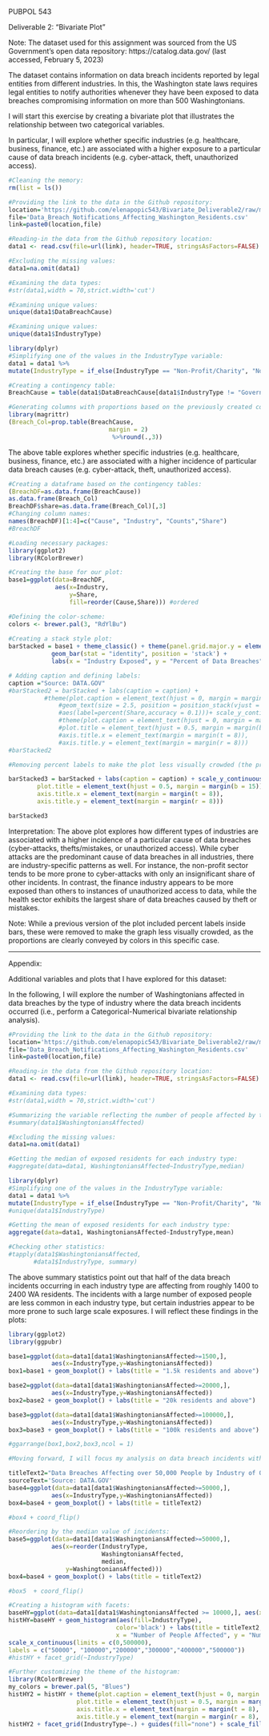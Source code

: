 PUBPOL 543

Deliverable 2: "Bivariate Plot"

Note: The dataset used for this assignment was sourced from the US Government's open data repository: https://catalog.data.gov/ (last accessed, February 5, 2023) 

The dataset contains information on data breach incidents reported by legal entities from different industries. In this, the Washington state laws requires legal entities to notify authorities whenever they have been exposed to data breaches compromising information on more than 500 Washingtonians. 

I will start this exercise by creating a bivariate plot that illustrates the relationship between two categorical variables.

In particular, I will explore whether specific industries (e.g. healthcare, business, finance, etc.) are associated with a higher exposure to a particular cause of data breach incidents (e.g. cyber-attack, theft, unauthorized access). 

```r
#Cleaning the memory:
rm(list = ls())

#Providing the link to the data in the Github repository:
location='https://github.com/elenapopic543/Bivariate_Deliverable2/raw/main/'
file='Data_Breach_Notifications_Affecting_Washington_Residents.csv'
link=paste0(location,file)

#Reading-in the data from the Github repository location:
data1 <- read.csv(file=url(link), header=TRUE, stringsAsFactors=FALSE)

#Excluding the missing values:
data1=na.omit(data1)

#Examining the data types:
#str(data1,width = 70,strict.width='cut')
```

```r
#Examining unique values:
unique(data1$DataBreachCause)
```

```r
#Examining unique values:
unique(data1$IndustryType)
```

```r
library(dplyr)
#Simplifying one of the values in the IndustryType variable: 
data1 = data1 %>%
mutate(IndustryType = if_else(IndustryType == "Non-Profit/Charity", "Non-Profit", IndustryType))

#Creating a contingency table:
BreachCause = table(data1$DataBreachCause[data1$IndustryType != "Government"], data1$IndustryType[data1$IndustryType != "Government"]) #no incidents other than unauthorized access 

#Generating columns with proportions based on the previously created counts table:
library(magrittr)
(Breach_Col=prop.table(BreachCause,
                            margin = 2)
                             %>%round(.,3))
```
The above table explores whether specific industries (e.g. healthcare, business, finance, etc.) are associated with a higher incidence of particular data breach causes (e.g. cyber-attack, theft, unauthorized access).

```r
#Creating a dataframe based on the contingency tables:
(BreachDF=as.data.frame(BreachCause))
as.data.frame(Breach_Col)
BreachDF$share=as.data.frame(Breach_Col)[,3]
#Changing column names:
names(BreachDF)[1:4]=c("Cause", "Industry", "Counts","Share")
#BreachDF
```

```r
#Loading necessary packages:
library(ggplot2)
library(RColorBrewer)

#Creating the base for our plot:
base1=ggplot(data=BreachDF, 
             aes(x=Industry,
                 y=Share,
                 fill=reorder(Cause,Share))) #ordered

#Defining the color-scheme:
colors <- brewer.pal(3, "RdYlBu")
                 
#Creating a stack style plot:
barStacked = base1 + theme_classic() + theme(panel.grid.major.y = element_line(colour = gray(0.95))) + 
            geom_bar(stat = "identity", position = 'stack') + 
            labs(x = "Industry Exposed", y = "Percent of Data Breaches", fill = "Data Breach Cause") +  scale_fill_manual(values = colors) + ggtitle("Causes of Data Breaches by Industry in Washington State (2016-2022)") + theme(plot.title = element_text(hjust = 0.5))

# Adding caption and defining labels:
caption ="Source: DATA.GOV"
#barStacked2 = barStacked + labs(caption = caption) + 
          #theme(plot.caption = element_text(hjust = 0, margin = margin(t = 10, r = 0, b = 0, l = 0))) +
              #geom_text(size = 2.5, position = position_stack(vjust = 0.5),
              #aes(label=percent(Share,accuracy = 0.1)))+ scale_y_continuous(labels = percent) + 
              #theme(plot.caption = element_text(hjust = 0, margin = margin(t = 5)), 
              #plot.title = element_text(hjust = 0.5, margin = margin(b = 10), size = 12),
              #axis.title.x = element_text(margin = margin(t = 8)), 
              #axis.title.y = element_text(margin = margin(r = 8)))
#barStacked2

#Removing percent labels to make the plot less visually crowded (the proportions are clearly conveyed by colors in this case):

barStacked3 = barStacked + labs(caption = caption) + scale_y_continuous(labels=scales::percent_format())         + theme(plot.caption = element_text(hjust = 0, margin = margin(t = 10, r = 0, b = 0, l = 0)), 
        plot.title = element_text(hjust = 0.5, margin = margin(b = 15)),
        axis.title.x = element_text(margin = margin(t = 8)), 
        axis.title.y = element_text(margin = margin(r = 8)))

barStacked3
```

Interpretation: The above plot explores how different types of industries are associated with a higher incidence of a particular cause of data breaches (cyber-attacks, thefts/mistakes, or unauthorized access). While cyber attacks are the predominant cause of data breaches in all industries, there are industry-specific patterns as well. For instance, the non-profit sector tends to be more prone to cyber-attacks with only an insignificant share of other incidents. In contrast, the finance industry appears to be more exposed than others to instances of unauthorized access to data, while the health sector exhibits the largest share of data breaches caused by theft or mistakes.  

Note: While a previous version of the plot included percent labels inside bars, these were removed to make the graph less visually crowded, as the proportions are clearly conveyed by colors in this specific case.





____
Appendix:

Additional variables and plots that I have explored for this dataset:

In the following, I will explore the number of Washingtonians affected in data breaches by the type of industry where the data breach incidents occurred (i.e., perform a Categorical-Numerical bivariate relationship analysis).

```r
#Providing the link to the data in the Github repository:
location='https://github.com/elenapopic543/Bivariate_Deliverable2/raw/main/'
file='Data_Breach_Notifications_Affecting_Washington_Residents.csv'
link=paste0(location,file)

#Reading-in the data from the Github repository location:
data1 <- read.csv(file=url(link), header=TRUE, stringsAsFactors=FALSE)
```

```r
#Examining data types:
#str(data1,width = 70,strict.width='cut')
```

```r
#Summarizing the variable reflecting the number of people affected by the data breach:
#summary(data1$WashingtoniansAffected)
```

```r
#Excluding the missing values:
data1=na.omit(data1)
```

```r
#Getting the median of exposed residents for each industry type:
#aggregate(data=data1, WashingtoniansAffected~IndustryType,median)
```

```r
library(dplyr)
#Simplifying one of the values in the IndustryType variable: 
data1 = data1 %>%
mutate(IndustryType = if_else(IndustryType == "Non-Profit/Charity", "Non-Profit", IndustryType))
#unique(data1$IndustryType)
```

```r
#Getting the mean of exposed residents for each industry type:
aggregate(data=data1, WashingtoniansAffected~IndustryType,mean)
```

```r
#Checking other statistics:
#tapply(data1$WashingtoniansAffected,
       #data1$IndustryType, summary)
```

The above summary statistics point out that half of the data breach incidents occurring in each industry type are affecting from roughly 1400 to 2400 WA residents. The incidents with a large number of exposed people are less common in each industry type, but certain industries appear to be more prone to such large scale exposures. I will reflect these findings in the plots:

```r
library(ggplot2)
library(ggpubr)

base1=ggplot(data=data1[data1$WashingtoniansAffected>=1500,],
            aes(x=IndustryType,y=WashingtoniansAffected)) 
box1=base1 + geom_boxplot() + labs(title = "1.5k residents and above")

base2=ggplot(data=data1[data1$WashingtoniansAffected>=20000,],
            aes(x=IndustryType,y=WashingtoniansAffected))
box2=base2 + geom_boxplot() + labs(title = "20k residents and above")

base3=ggplot(data=data1[data1$WashingtoniansAffected>=100000,],
            aes(x=IndustryType,y=WashingtoniansAffected)) 
box3=base3 + geom_boxplot() + labs(title = "100k residents and above")

#ggarrange(box1,box2,box3,ncol = 1)
```

```r
#Moving forward, I will focus my analysis on data breach incidents with a significant number of exposed individuals.

titleText2="Data Breaches Affecting over 50,000 People by Industry of Occurrence (WA, 2016-2022)"
sourceText='Source: DATA.GOV'
base4=ggplot(data=data1[data1$WashingtoniansAffected>=50000,],
            aes(x=IndustryType,y=WashingtoniansAffected)) 
box4=base4 + geom_boxplot() + labs(title = titleText2)

#box4 + coord_flip()
```

```r
#Reordering by the median value of incidents:
base5=ggplot(data=data1[data1$WashingtoniansAffected>=50000,],
            aes(x=reorder(IndustryType,
                          WashingtoniansAffected,
                          median,
                y=WashingtoniansAffected)))
box4=base4 + geom_boxplot() + labs(title = titleText2)

#box5  + coord_flip()
```


```r
#Creating a histogram with facets:
baseHY=ggplot(data=data1[data1$WashingtoniansAffected >= 10000,], aes(x=WashingtoniansAffected)) 
histHY=baseHY + geom_histogram(aes(fill=IndustryType), 
                              color='black') + labs(title = titleText2, caption = sourceText, 
                              x = "Number of People Affected", y = "Number of Data Breaches",) +
scale_x_continuous(limits = c(0,500000), 
labels = c("50000", "100000","200000","300000","400000","500000"))
#histHY + facet_grid(~IndustryType)

```

```r
#Further customizing the theme of the histogram:
library(RColorBrewer)
my_colors = brewer.pal(5, "Blues")
histHY2 = histHY + theme(plot.caption = element_text(hjust = 0, margin = margin(t = 5), size=8), 
                   plot.title = element_text(hjust = 0.5, margin = margin(b = 10), size = 12),
                   axis.title.x = element_text(margin = margin(t = 8), size=10), 
                   axis.title.y = element_text(margin = margin(r = 8), size=10))
histHY2 + facet_grid(IndustryType~.) + guides(fill="none") + scale_fill_manual(values = my_colors)

```

